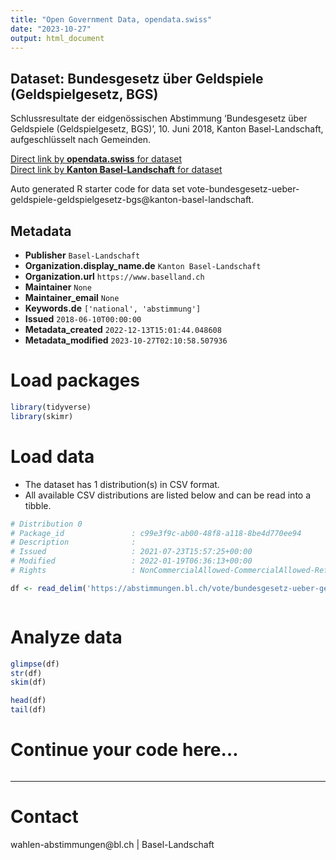 ```yaml
---
title: "Open Government Data, opendata.swiss"
date: "2023-10-27"
output: html_document
---
```


## Dataset: Bundesgesetz über Geldspiele (Geldspielgesetz, BGS)

Schlussresultate der eidgenössischen Abstimmung 'Bundesgesetz über Geldspiele (Geldspielgesetz, BGS)', 10. Juni 2018, Kanton Basel-Landschaft, aufgeschlüsselt nach Gemeinden.

[Direct link by **opendata.swiss** for dataset](https://opendata.swiss/de/dataset/bundesgesetz-uber-geldspiele-geldspielgesetz-bgs1)<br>
[Direct link by **Kanton Basel-Landschaft** for dataset](https://abstimmungen.bl.ch/vote/bundesgesetz-ueber-geldspiele-geldspielgesetz-bgs/data)

Auto generated R starter code for data set vote-bundesgesetz-ueber-geldspiele-geldspielgesetz-bgs@kanton-basel-landschaft.

## Metadata

- **Publisher** `Basel-Landschaft`
- **Organization.display_name.de** `Kanton Basel-Landschaft`
- **Organization.url** `https://www.baselland.ch`
- **Maintainer** `None`
- **Maintainer_email** `None`
- **Keywords.de** `['national', 'abstimmung']`
- **Issued** `2018-06-10T00:00:00`
- **Metadata_created** `2022-12-13T15:01:44.048608`
- **Metadata_modified** `2023-10-27T02:10:58.507936`


# Load packages

```r

library(tidyverse)
library(skimr)

```

# Load data

-   The dataset has 1 distribution(s) in CSV format.
-   All available CSV distributions are listed below and can be read into a tibble.

```r

# Distribution 0
# Package_id               : c99e3f9c-ab00-48f8-a118-8be4d770ee94
# Description              : 
# Issued                   : 2021-07-23T15:57:25+00:00
# Modified                 : 2022-01-19T06:36:13+00:00
# Rights                   : NonCommercialAllowed-CommercialAllowed-ReferenceRequired

df <- read_delim('https://abstimmungen.bl.ch/vote/bundesgesetz-ueber-geldspiele-geldspielgesetz-bgs/data-csv')



```

# Analyze data

```r

glimpse(df)
str(df)
skim(df)

head(df)
tail(df)

```

# Continue your code here...

```r

```

------------------------------------------------------------------------

# Contact

wahlen-abstimmungen@bl.ch | Basel-Landschaft
